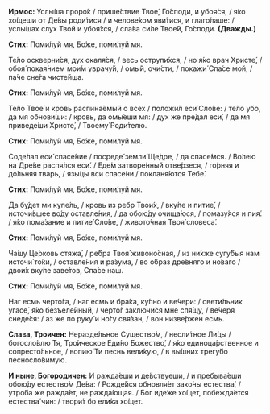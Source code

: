 **Ирмос:** Услы́ша проро́к / прише́ствие Твое́, Го́споди, и убоя́ся, / я́ко хо́щеши от Де́вы роди́тися / и челове́ком яви́тися, и глаго́лаше: / услы́шах слух Твой и убоя́хся, / сла́ва си́ле Твое́й, Го́споди. **(Дважды.)**

**Стих:** Поми́луй мя, Бо́же, поми́луй мя.

Те́ло оскверни́ся, дух окаля́ся, / весь острупи́хся, / но я́ко врач Христе́, / обоя́ покая́нием мои́м уврачу́й, / омы́й, очи́сти, / покажи́ Спа́се мой, / па́че сне́га чисте́йша.

**Стих:** Поми́луй мя, Бо́же, поми́луй мя.

Те́ло Твое́ и кровь распина́емый о всех / положи́л еси́ Сло́ве: / те́ло у́бо, да мя обнови́ши: / кровь, да омы́еши мя: / дух же пре́дал еси́, / да мя приведе́ши Христе́, / Твоему́ Роди́телю.

**Стих:** Поми́луй мя, Бо́же, поми́луй мя.

Соде́лал еси́ спасе́ние / посреде́ земли́ Ще́дре, / да спасе́мся. / Во́лею на Дре́ве распя́лся еси́. / Еде́м затворе́нный отве́рзеся, / го́рняя и до́льняя тварь, / язы́цы вси спасе́ни / покланя́ются Тебе́.

**Стих:** Поми́луй мя, Бо́же, поми́луй мя.

Да бу́дет ми купе́ль, / кровь из ребр Твои́х, / вку́пе и питие́, / источи́вшее во́ду оставле́ния, / да обою́ду очища́юся, / помазу́яся и пия́: / я́ко пома́зание и питие́ Сло́ве, / живото́чная Твоя́ словеса́.

**Стих:** Поми́луй мя, Бо́же, поми́луй мя.


Ча́шу Це́рковь стяжа́, / ре́бра Твоя́ живоно́сная, / из ни́хже сугу́быя нам источи́ то́ки, / оставле́ния и ра́зума, / во о́браз дре́вняго и но́ваго / двои́х вку́пе заве́тов, Спа́се наш.

**Стих:** Поми́луй мя, Бо́же, поми́луй мя.

Наг есмь черто́га, / наг есмь и бра́ка, ку́пно и ве́чери: / свети́льник угасе́, я́ко безъеле́йный, / черто́г заключи́ся мне спя́щу, / ве́черя снеде́ся: / аз же по руку́ и но́гу свя́зан, / вон низве́ржен есмь.

**Слава, Троичен:** Неразде́льное Существо́м, / несли́тное Ли́цы / богосло́влю Тя, Тро́ическое Еди́но Божество́, / я́ко единоца́рственное и сопресто́льное, / вопию́ Ти песнь вели́кую, / в вы́шних трегу́бо песносло́вимую.

**И ныне, Богородичен:** И ражда́еши и де́вствуеши, / и пребыва́еши обою́ду естество́м Де́ва: / Рожде́йся обновля́ет зако́ны естества́, / утро́ба же ражда́ет, не ражда́ющая. / Бог иде́же хо́щет, побежда́ется естества́ чин: / твори́т бо ели́ка хо́щет.
